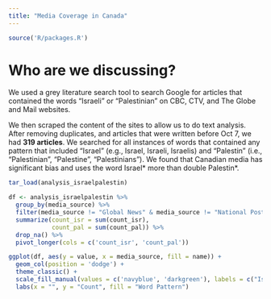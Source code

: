 ```yaml
---
title: "Media Coverage in Canada"
---
```


```r
source('R/packages.R')
```

# Who are we discussing? 

We used a grey literature search tool to search Google for articles that contained the words "Israeli" or "Palestinian" on CBC, CTV, and The Globe and Mail websites. 

We then scraped the content of the sites to allow us to do text analysis. After removing duplicates, and articles that were written before Oct 7, we had **319 articles**. We searched for all instances of words that contained any pattern that included "Israel" (e.g., Israel, Israeli, Israelis) and "Palestin" (i.e., "Palestinian", "Palestine", "Palestinians"). We found that Canadian media has significant bias and uses the word Israel* more than double Palestin*.

```r
tar_load(analysis_israelpalestin)

df <- analysis_israelpalestin %>% 
  group_by(media_source) %>% 
  filter(media_source != "Global News" & media_source != "National Post") %>%
  summarize(count_isr = sum(count_isr),
            count_pal = sum(count_pal)) %>% 
  drop_na() %>% 
  pivot_longer(cols = c('count_isr', 'count_pal'))

ggplot(df, aes(y = value, x = media_source, fill = name)) + 
  geom_col(position = 'dodge') + 
  theme_classic() + 
  scale_fill_manual(values = c('navyblue', 'darkgreen'), labels = c("Israel*", "Palestin*")) +
  labs(x = "", y = "Count", fill = "Word Pattern")

```
